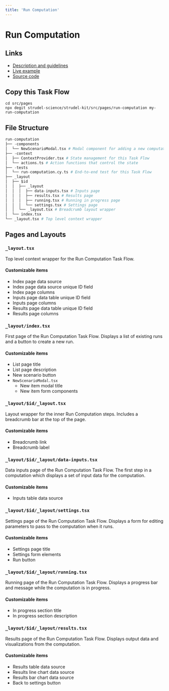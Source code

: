 ```yaml
---
title: 'Run Computation'
---
```



# Run Computation

## Links

- [Description and guidelines](https://strudel.science/design-system/task-flows/run-computation/)
- [Live example](https://strudel.science/strudel-kit/#/run-computation)
- [Source code](https://github.com/strudel-science/strudel-kit/tree/main/strudel-taskflows/src/pages/run-computation)

## Copy this Task Flow

```
cd src/pages
npx degit strudel-science/strudel-kit/src/pages/run-computation my-run-computation
```

## File Structure

```py
run-computation
├── -components
│  └── NewScenarioModal.tsx # Modal component for adding a new computation scenario
├── -context
│  ├── ContextProvider.tsx # State management for this Task Flow
│  └── actions.ts # Action functions that control the state
├── -tests
│  └── run-computation.cy.ts # End-to-end test for this Task Flow
├── _layout
│  ├── $id
│  │  ├── _layout
│  │  │  ├── data-inputs.tsx # Inputs page
│  │  │  ├── results.tsx # Results page
│  │  │  ├── running.tsx # Running in progress page
│  │  │  └── settings.tsx # Settings page
│  │  └── _layout.tsx # Breadcrumb layout wrapper
│  └── index.tsx
└── _layout.tsx # Top level context wrapper
```

## Pages and Layouts

### `_layout.tsx`

Top level context wrapper for the Run Computation Task Flow.

<CodeAndPreviewButtons codeUrl="#" previewUrl="#" />

#### Customizable items

- Index page data source
- Index page data source unique ID field
- Index page columns
- Inputs page data table unique ID field
- Inputs page columns
- Results page data table unique ID field
- Results page columns

<Divider />

### `_layout/index.tsx`

First page of the Run Computation Task Flow. Displays a list of existing runs and a button to create a new run.

<CodeAndPreviewButtons codeUrl="#" previewUrl="#" />

#### Customizable items

- List page title
- List page description
- New scenario button
- `NewScenarioModal.tsx`
  - New item modal title
  - New item form components

<Divider />

### `_layout/$id/_layout.tsx`

Layout wrapper for the inner Run Computation steps. Includes a breadcrumb bar at the top of the page.

<CodeAndPreviewButtons codeUrl="#" previewUrl="#" />

#### Customizable items

- Breadcrumb link
- Breadcrumb label

<Divider />

### `_layout/$id/_layout/data-inputs.tsx`

Data inputs page of the Run Computation Task Flow. The first step in a computation which displays a set of input data for the computation.

<CodeAndPreviewButtons codeUrl="#" previewUrl="#" />

#### Customizable items

- Inputs table data source

<Divider />

### `_layout/$id/_layout/settings.tsx`

Settings page of the Run Computation Task Flow. Displays a form for editing parameters to pass to the computation when it runs.

<CodeAndPreviewButtons codeUrl="#" previewUrl="#" />

#### Customizable items

- Settings page title
- Settings form elements
- Run button

<Divider />

### `_layout/$id/_layout/running.tsx`

Running page of the Run Computation Task Flow. Displays a progress bar and message while the computation is in progress.

<CodeAndPreviewButtons codeUrl="#" previewUrl="#" />

#### Customizable items

- In progress section title
- In progress section description

<Divider />

### `_layout/$id/_layout/results.tsx`

Results page of the Run Computation Task Flow. Displays output data and visualizations from the computation.

<CodeAndPreviewButtons codeUrl="#" previewUrl="#" />

#### Customizable items

- Results table data source
- Results line chart data source
- Results bar chart data source
- Back to settings button
